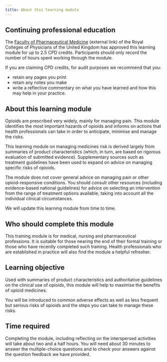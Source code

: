 ```yaml
---
title: About this learning module
---
```


## Continuing professional education

The [Faculty of Pharmaceutical Medicine](http://www.fpm.org.uk/) (external link) of the Royal Colleges of Physicians of the United Kingdom has approved this learning module for up to 2.5 CPD credits. Participants should only record the number of hours spent working through the module.

If you are claiming CPD credits, for audit purposes we recommend that you:

* retain any pages you print
* retain any notes you make
* write a reflective commentary on what you have learned and how this may help in your practice.

## About this learning module

Opioids are prescribed very widely, mainly for managing pain. This module identifies the most important hazards of opioids and informs on actions that health professionals can take in order to anticipate, minimise and manage the risks.

This learning module on managing medicines risk is derived largely from summaries of product characteristics (which, in turn, are based on rigorous evaluation of submitted evidence). Supplementary sources such as treatment guidelines have been used to expand on advice on managing specific risks of opioids.

The module does not cover general advice on managing pain or other opioid-responsive conditions. You should consult other resources (including evidence-based national guidelines) for advice on selecting an intervention from the range of treatment options available, taking into account all the individual clinical circumstances.

We will update this learning module from time to time.

## Who should complete this module

This training module is for medical, nursing and pharmaceutical professions. It is suitable for those nearing the end of their formal training or those who have recently completed such training. Health professionals who are established in practice will also find the module a helpful refresher.

## Learning objective

Used with summaries of product characteristics and authoritative guidelines on the clinical use of opioids, this module will help to maximise the benefits of opioid medicines.

You will be introduced to common adverse effects as well as less frequent but serious risks of opioids and the steps you can take to manage these risks.

## Time required

Completing the module, including reflecting on the interspersed activities will take about two and a half hours. You will need about 30 minutes to answer the multiple-choice questions and to check your answers against the question feedback we have provided.
